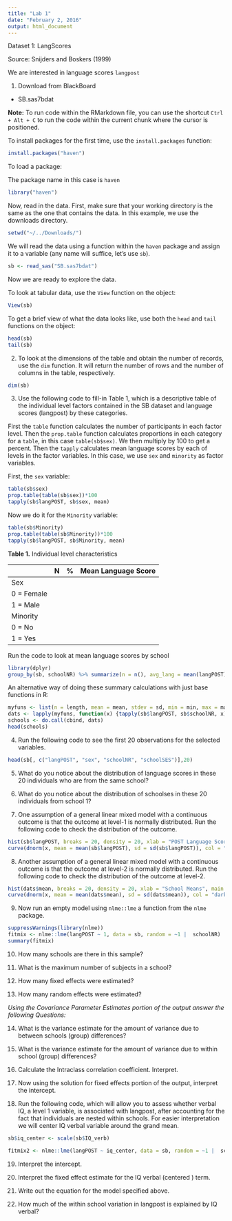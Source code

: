 ```yaml
---
title: "Lab 1"
date: "February 2, 2016"
output: html_document
---
```


Dataset 1: LangScores

Source: Snijders and Boskers (1999)


We are interested in language scores `langpost`

1. Download from BlackBoard
* SB.sas7bdat

__Note:__ To run code within the RMarkdown file, you can use the shortcut `Ctrl + Alt + C` to run the code within the current chunk where the cursor is positioned. 

To install packages for the first time, use the `install.packages` function: 

```r
install.packages("haven")
```

To load a package: 

The package name in this case is `haven`

```r
library("haven")
```

Now, read in the data. First, make sure that your working directory is the same as the one that contains the data. In this example, we use the downloads directory. 

```r
setwd("~/../Downloads/")
```

We will read the data using a function within the `haven` package and assign it to a variable (any name will suffice, let's use `sb`). 

```r
sb <- read_sas("SB.sas7bdat")
```

Now we are ready to explore the data. 

To look at tabular data, use the `View` function on the object:

```r
View(sb)
```

To get a brief view of what the data looks like, use both the `head` and `tail` functions on the object:

```r
head(sb)
tail(sb)
```

2. To look at the dimensions of the table and obtain the number of records, use the `dim` function. It will return the number of rows and the number of columns in the table, respectively.

```r
dim(sb)
```

3. Use the following code to fill-in Table 1, which is a descriptive table of the individual level factors contained in the SB dataset and language scores (langpost) by these categories. 

First the `table` function calculates the number of participants in each factor level. Then the `prop.table` function calculates proportions in each category for a `table`, in this case `table(sb$sex)`. We then multiply by 100 to get a percent. Then the `tapply` calculates mean language scores by each of levels in the factor variables. In this case, we use `sex` and `minority` as factor variables. 

First, the `sex` variable: 

```r
table(sb$sex)
prop.table(table(sb$sex))*100
tapply(sb$langPOST, sb$sex, mean)
```

Now we do it for the `Minority` variable: 

```r
table(sb$Minority)
prop.table(table(sb$Minority))*100
tapply(sb$langPOST, sb$Minority, mean)
```

__Table 1.__ Individual level characteristics

|            | N | % | Mean Language Score |
|------------|---|---|---------------------|
| Sex        |   |   |                     |
| 0 = Female |   |   |                     |
| 1 = Male   |   |   |                     |
| Minority   |   |   |                     |
| 0 = No     |   |   |                     |
| 1 = Yes    |   |   |                     |

Run the code to look at mean language scores by school 

```r
library(dplyr)
group_by(sb, schoolNR) %>% summarize(n = n(), avg_lang = mean(langPOST), sdev = sd(langPOST), min = min(langPOST), max = max(langPOST))
```

An alternative way of doing these summary calculations with just base functions in R: 

```r
myfuns <- list(n = length, mean = mean, stdev = sd, min = min, max = max)
dats <- lapply(myfuns, function(x) {tapply(sb$langPOST, sb$schoolNR, x)})
schools <- do.call(cbind, dats)
head(schools)
```


4. Run the following code to see the first 20 observations for the selected variables. 

```r
head(sb[, c("langPOST", "sex", "schoolNR", "schoolSES")],20)
```

5. What do you notice about the distribution of language scores in these 20 individuals who are from the same school? 

6. What do you notice about the distribution of schoolses in these 20 individuals from school 1?

7. One assumption of a general linear mixed model with a continuous outcome is that the outcome at level-1 is normally distributed.  Run the following code to check the distribution of the outcome.

```r
hist(sb$langPOST, breaks = 20, density = 20, xlab = "POST Language Score", main = "histogram with normal curve", freq = FALSE, ylim = c(0, 0.05))
curve(dnorm(x, mean = mean(sb$langPOST), sd = sd(sb$langPOST)), col = "darkblue" , lwd = 2, add = TRUE)
```

8. Another assumption of a general linear mixed model with a continuous outcome is that the outcome at level-2 is normally distributed.  Run the following code to check the distribution of the outcome at level-2.

```r
hist(dats$mean, breaks = 20, density = 20, xlab = "School Means", main = "histogram with normal curve", freq = FALSE, ylim = c(0, 0.12))
curve(dnorm(x, mean = mean(dats$mean), sd = sd(dats$mean)), col = "darkblue" , lwd = 2, add = TRUE)
```

9. Now run an empty model using `nlme::lme` a function from the `nlme` package. 

```r
suppressWarnings(library(nlme))
fitmix <- nlme::lme(langPOST ~ 1, data = sb, random = ~1 |  schoolNR)
summary(fitmix)
```

10. How many schools are there in this sample? 

11. What is the maximum number of subjects in a school? 

12. How many fixed effects were estimated? 

13. How many random effects were estimated? 
	
_Using the Covariance Parameter Estimates portion of the output answer the following Questions:_

14. What is the variance estimate for the amount of variance due to between schools (group) differences? 

15. What is the variance estimate for the amount of variance due to within school (group) differences? 

16. Calculate the Intraclass correlation coefficient.  Interpret.

17. Now using the solution for fixed effects portion of the output, interpret the intercept.  

18.	Run the following code, which will allow you to assess whether verbal IQ, a level 1 variable, is associated with langpost, after accounting for the fact that individuals are nested within schools.
For easier interpretation we will center IQ verbal variable around the grand mean.

```r
sb$iq_center <- scale(sb$IQ_verb)
```

```r
fitmix2 <- nlme::lme(langPOST ~ iq_center, data = sb, random = ~1 |  schoolNR)
```

19. Interpret the intercept.

20. Interpret the fixed effect estimate for the IQ verbal (centered ) term.

21. Write out the equation for the model specified above.

22. How much of the within school variation in langpost is explained by IQ verbal?
